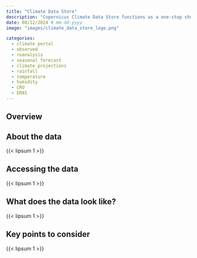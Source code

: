 ```yaml
---
title: "Climate Data Store"
description: "Copernicus Climate Data Store functions as a one-stop shop to explore data on the Earth’s past, present and future climate."
date: 08/12/2024 # mm-dd-yyyy
image: "images/climate_data_store_logo.png"

categories:
  - climate portal
  - observed
  - reanalysis
  - seasonal forecast
  - climate projections
  - rainfall
  - temperature
  - humidity
  - CRU
  - ERA5
---
```


::: {.page-tabs .panel-tabset}

## Overview

<h2>About the data</h2>

{{< lipsum 1 >}}

<h2>Accessing the data</h2>

{{< lipsum 1 >}}

<h2>What does the data look like?</h2>

{{< lipsum 1 >}}

<h2>Key points to consider</h2>

{{< lipsum 1 >}}

:::